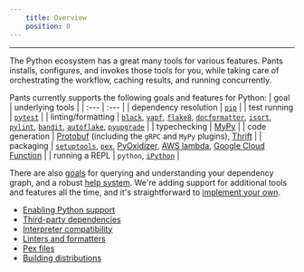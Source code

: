 ```yaml
---
    title: Overview
    position: 0
---
```


---

The Python ecosystem has a great many tools for various features. Pants installs, configures, and invokes those tools for you, while taking care of orchestrating the workflow, caching results, and running concurrently.

Pants currently supports the following goals and features for Python:
| goal | underlying tools |
| :--- | :--- |
| dependency resolution | [`pip`](doc:python-third-party-dependencies) |
| test running | [`pytest`](doc:python-test-goal) |
| linting/formatting | [`black`](doc:reference-black), [`yapf`](doc:reference-yapf), [`flake8`](doc:reference-flake8), [`docformatter`](doc:reference-docformatter), [`isort`](doc:reference-isort), [`pylint`](doc:reference-pylint), [`bandit`](doc:reference-bandit), [`autoflake`](doc:reference-autoflake), [`pyupgrade`](doc:reference-pyupgrade) |
| typechecking | [MyPy](doc:python-check-goal) |
| code generation | [Protobuf](doc:protobuf-python) (including the `gRPC` and `MyPy` plugins), [Thrift](doc:thrift-python) |
| packaging | [`setuptools`](doc:python-distributions), [`pex`](doc:python-package-goal), [PyOxidizer](doc:pyoxidizer), [AWS lambda](doc:awslambda-python), [Google Cloud Function](doc:google-cloud-function-python) |
| running a REPL | `python`, [`iPython`](doc:python-repl-goal) |

There are also [goals](doc:project-introspection) for querying and understanding your dependency graph, and a robust [help system](doc:command-line-help). We're adding support for additional tools and features all the time, and it's straightforward to [implement your own](doc:plugins-overview).

- [Enabling Python support](doc:python-backend)
- [Third-party dependencies](doc:python-third-party-dependencies)
- [Interpreter compatibility](doc:python-interpreter-compatibility)
- [Linters and formatters](doc:python-linters-and-formatters)
- [Pex files](doc:pex-files)
- [Building distributions](doc:python-distributions)
